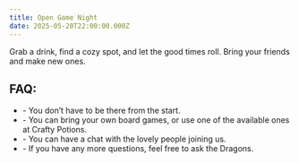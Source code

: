 ```yaml
---
title: Open Game Night
date: 2025-05-20T22:00:00.000Z
---
```


Grab a drink, find a cozy spot, and let the good times roll. Bring your friends and make new ones.

## FAQ:

* \- You don’t have to be there from the start.
* \- You can bring your own board games, or use one of the available ones at Crafty Potions.
* \- You can have a chat with the lovely people joining us.
* \- If you have any more questions, feel free to ask the Dragons.
